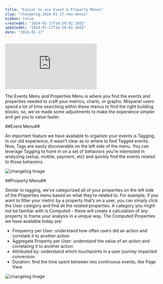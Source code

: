 ```yaml
---
title: "Easier to use Event & Property Menus"
slug: "changelog-2024-01-17-new-menus"
hidden: false
createdAt: "2024-01-17T14:59:02.165Z"
updatedAt: "2024-01-17T14:59:02.165Z"
date: "2024-01-17"
---
```


<div style={{position: 'relative', paddingBottom: '64.90384615384616%', height: 0}}>
    <iframe src="https://www.loom.com/embed/2ebb3ec708334fd69e27130cf6bfc3db"
        frameBorder="0"
        webkitallowfullscreen="true" mozallowfullscreen="true" allowFullScreen
        style={{position: 'absolute', 'top': 0, 'left': 0, 'width': '100%', 'height': '100%'}}>
    </iframe>
</div>

The Events Menu and Properties Menu is where you find the events and properties needed to craft your metrics, charts, or graphs. Mixpanel users spend a lot of time searching within these menus to find the right building blocks, so, we’ve made some adjustments to make the experience simpler and get you to value faster. 

##Event Menu##

An important feature we have available to organize your events is Tagging. In our old experience, it wasn’t clear as to where to find Tagged events. Now, Tags are easily discoverable on the left side of the menu. You can leverage Tagging to hone in on a set of behaviors you’re interested in analyzing (setup, mobile, payment, etc) and quickly find the events related to those behaviors.

![changelog Image](/changelog/eventmenu.png)

##Property Menu##

Similar to tagging, we’ve categorized all of your properties on the left side of the Properties menu based on what they’re related to. For example, if you want to filter your metric by a property that’s on a user, you can simply click the User category and find all the related properties. 
A category you might not be familiar with is Computed - these will create a calculation of any property to frame your analysis in a unique way. The Computed Properties we have available today are:
- Frequency per User: understand how often users did an action and correlate it to another action
- Aggregate Property per User: understand the value of an action and correlating it to another action
- Attributed by: understand which touchpoints in a user journey impacted conversion 
- Duration: find the time spent between two continuous events, like Page View

![changelog Image](/changelog/propertymenu.png)
